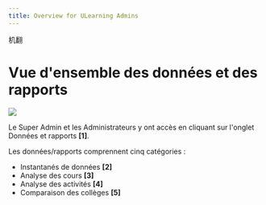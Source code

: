```yaml
--- 
title: Overview for ULearning Admins
--- 
```


机翻
# Vue d'ensemble des données et des rapports

![](/img/ulearning/admin/data01.png)

Le Super Admin et les Administrateurs y ont accès en cliquant sur l'onglet Données et rapports **[1]**.

Les données/rapports comprennent cinq catégories : 
- Instantanés de données **[2]** 
- Analyse des cours **[3]** 
- Analyse des activités **[4]** 
- Comparaison des collèges **[5]**
